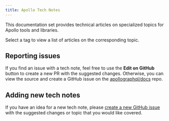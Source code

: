 ```yaml
---
title: Apollo Tech Notes
---
```


This documentation set provides technical articles on specialized topics for Apollo tools and libraries.

Select a tag to view a list of articles on the corresponding topic.


<AllNotes />

## Reporting issues

If you find an issue with a tech note, feel free to use the **Edit on GitHub** button to create a new PR with the suggested changes. Otherwise, you can view the source and create a GitHub issue on the [apollographql/docs](https://github.com/apollographql/docs) repo.

## Adding new tech notes

If you have an idea for a new tech note, please [create a new GitHub issue](https://github.com/apollographql/docs/issues) with the suggested changes or topic that you would like covered.
